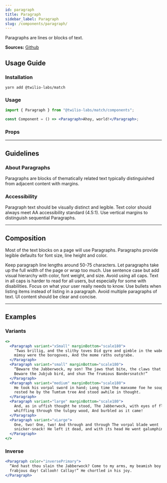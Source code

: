 ```yaml
---
id: paragraph
title: Paragraph
sidebar_label: Paragraph
slug: /components/paragraph/
---
```



Paragraphs are lines or blocks of text.

**Sources:** [Github](https://github.com/twilio-labs/match/tree/main/packages/match-components/src/paragraph)

## Usage Guide

### Installation

```shell
yarn add @twilio-labs/match
```

### Usage

```jsx
import { Paragraph } from "@twilio-labs/match/components";

const Component = () => <Paragraph>Ahoy, world!</Paragraph>;
```

### Props

<Props of="Paragraph" />

---

## Guidelines

### About Paragraphs

Paragraphs are blocks of thematically related text typically distinguished from adjacent content with margins.

### Accessibility

Paragraph text should be visually distinct and legible. Text color should always meet AA accessibility standard (4.5:1). Use vertical margins to distinguish sequential Paragraphs.

---

## Composition

Most of the text blocks on a page will use Paragraphs. Paragraphs provide legible defaults for font size, line height and color.

<VirtueCrime>
  <Virtue>Keep paragraph line lengths around 50-75 characters.</Virtue>
  <Crime>
    Let paragraphs take up the full width of the page or wrap too much.
  </Crime>
  <Virtue>
    Use sentence case but add visual hierarchy with color, font weight, and
    size.
  </Virtue>
  <Crime>
    Avoid using all caps. Text in all caps is harder to read for all users, but
    especially for some with disabilities.
  </Crime>
  <Virtue>
    Focus on what your user really needs to know. Use bullets when listing items
    instead of listing in a paragraph.
  </Virtue>
  <Crime>
    Avoid multiple paragraphs of text. UI content should be clear and concise.
  </Crime>
</VirtueCrime>

---

## Examples

<ThemeSwitcher />

### Variants

```jsx live
<>
  <Paragraph variant="xSmall" marginBottom="scale180">
    ’Twas brillig, and the slithy toves Did gyre and gimble in the wabe: All
    mimsy were the borogoves, And the mome raths outgrabe.
  </Paragraph>
  <Paragraph variant="small" marginBottom="scale180">
    “Beware the Jabberwock, my son! The jaws that bite, the claws that catch!
    Beware the Jubjub bird, and shun The frumious Bandersnatch!”
  </Paragraph>
  <Paragraph variant="medium" marginBottom="scale180">
    He took his vorpal sword in hand; Long time the manxome foe he sought — So
    rested he by the Tumtum tree And stood awhile in thought.
  </Paragraph>
  <Paragraph variant="large" marginBottom="scale180">
    And, as in uffish thought he stood, The Jabberwock, with eyes of flame, Came
    whiffling through the tulgey wood, And burbled as it came!
  </Paragraph>
  <Paragraph variant="xLarge">
    One, two! One, two! And through and through The vorpal blade went
    snicker-snack! He left it dead, and with its head He went galumphing back.
  </Paragraph>
</>
```

### Inverse

```jsx live bg=darkest
<Paragraph color="inversePrimary">
  “And hast thou slain the Jabberwock? Come to my arms, my beamish boy! O
  frabjous day! Callooh! Callay!” He chortled in his joy.
</Paragraph>
```
